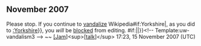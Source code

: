 <article id="14260393" title=User talk:Devlinator>
	<talkpage id="14260393" title="User talk:Devlinator">


== November 2007 ==
{{{icon|[[Image:Nuvola apps important.svg|25px]] }}}Please stop. If you continue to [[Wikipedia:Vandalism|vandalize]] Wikipedia{{{{{subst|}}}#if:Yorkshire|, as you did to [[:Yorkshire]]}}, you ''will'' be [[Wikipedia:Blocking policy|blocked]] from editing. {{{{{subst|}}}#if:{{{2|}}}|{{{2}}}|}}&lt;!-- Template:uw-vandalism3 --&gt; ~~ [[User:JGXenite|[Jam]]]&lt;sup&gt;[[User talk:JGXenite|[talk]]]&lt;/sup&gt; 17:23, 15 November 2007 (UTC)
	</talkpage>
</article>